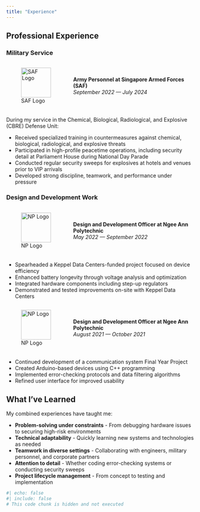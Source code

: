 ```yaml
---
title: "Experience"
---
```


## Professional Experience

### Military Service

:::: {style="display: flex; align-items: center; margin-bottom: 20px;"}
::: {style="flex: 0 0 80px;"}
![SAF Logo](https://avatars.githubusercontent.com/u/placeholder?s=80){width=80}
:::
::: {style="flex: 1; padding-left: 20px;"}
**Army Personnel at Singapore Armed Forces (SAF)**  
*September 2022 — July 2024*
:::
::::

During my service in the Chemical, Biological, Radiological, and Explosive (CBRE) Defense Unit:

- Received specialized training in countermeasures against chemical, biological, radiological, and explosive threats
- Participated in high-profile peacetime operations, including security detail at Parliament House during National Day Parade
- Conducted regular security sweeps for explosives at hotels and venues prior to VIP arrivals
- Developed strong discipline, teamwork, and performance under pressure

### Design and Development Work

:::: {style="display: flex; align-items: center; margin-bottom: 20px;"}
::: {style="flex: 0 0 80px;"}
![NP Logo](https://avatars.githubusercontent.com/u/placeholder?s=80){width=80}
:::
::: {style="flex: 1; padding-left: 20px;"}
**Design and Development Officer at Ngee Ann Polytechnic**  
*May 2022 — September 2022*
:::
::::

- Spearheaded a Keppel Data Centers-funded project focused on device efficiency
- Enhanced battery longevity through voltage analysis and optimization
- Integrated hardware components including step-up regulators
- Demonstrated and tested improvements on-site with Keppel Data Centers

:::: {style="display: flex; align-items: center; margin-bottom: 20px;"}
::: {style="flex: 0 0 80px;"}
![NP Logo](https://avatars.githubusercontent.com/u/placeholder?s=80){width=80}
:::
::: {style="flex: 1; padding-left: 20px;"}
**Design and Development Officer at Ngee Ann Polytechnic**  
*August 2021 — October 2021*
:::
::::

- Continued development of a communication system Final Year Project
- Created Arduino-based devices using C++ programming
- Implemented error-checking protocols and data filtering algorithms
- Refined user interface for improved usability

## What I've Learned

My combined experiences have taught me:

- **Problem-solving under constraints** - From debugging hardware issues to securing high-risk environments
- **Technical adaptability** - Quickly learning new systems and technologies as needed
- **Teamwork in diverse settings** - Collaborating with engineers, military personnel, and corporate partners
- **Attention to detail** - Whether coding error-checking systems or conducting security sweeps
- **Project lifecycle management** - From concept to testing and implementation

```r
#| echo: false
#| include: false
# This code chunk is hidden and not executed
```